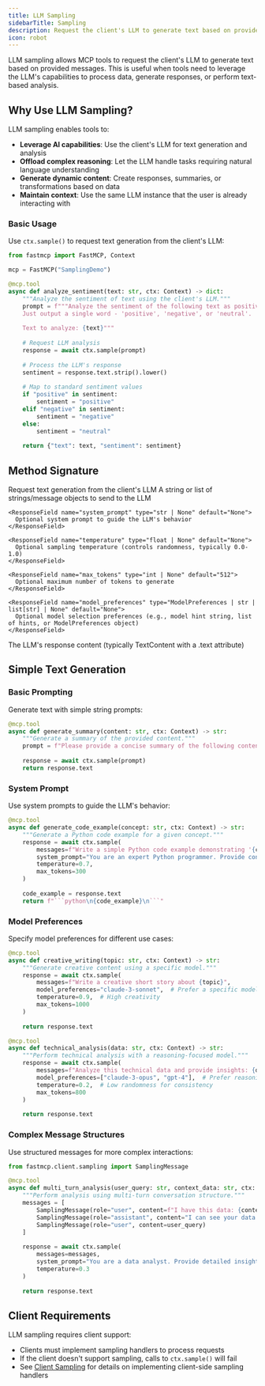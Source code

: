 ```yaml
---
title: LLM Sampling
sidebarTitle: Sampling
description: Request the client's LLM to generate text based on provided messages through the MCP context.
icon: robot
---
```



<VersionBadge version="2.0.0" />

LLM sampling allows MCP tools to request the client's LLM to generate text based on provided messages. This is useful when tools need to leverage the LLM's capabilities to process data, generate responses, or perform text-based analysis.

## Why Use LLM Sampling?

LLM sampling enables tools to:

- **Leverage AI capabilities**: Use the client's LLM for text generation and analysis
- **Offload complex reasoning**: Let the LLM handle tasks requiring natural language understanding
- **Generate dynamic content**: Create responses, summaries, or transformations based on data
- **Maintain context**: Use the same LLM instance that the user is already interacting with

### Basic Usage

Use `ctx.sample()` to request text generation from the client's LLM:

```python {14}
from fastmcp import FastMCP, Context

mcp = FastMCP("SamplingDemo")

@mcp.tool
async def analyze_sentiment(text: str, ctx: Context) -> dict:
    """Analyze the sentiment of text using the client's LLM."""
    prompt = f"""Analyze the sentiment of the following text as positive, negative, or neutral. 
    Just output a single word - 'positive', 'negative', or 'neutral'.
    
    Text to analyze: {text}"""
    
    # Request LLM analysis
    response = await ctx.sample(prompt)
    
    # Process the LLM's response
    sentiment = response.text.strip().lower()
    
    # Map to standard sentiment values
    if "positive" in sentiment:
        sentiment = "positive"
    elif "negative" in sentiment:
        sentiment = "negative"
    else:
        sentiment = "neutral"
    
    return {"text": text, "sentiment": sentiment}
```

## Method Signature

<Card icon="code" title="Context Sampling Method">
<ResponseField name="ctx.sample" type="async method">
  Request text generation from the client's LLM
  
  <Expandable title="Parameters">
    <ResponseField name="messages" type="str | list[str | SamplingMessage]">
      A string or list of strings/message objects to send to the LLM
    </ResponseField>
    
    <ResponseField name="system_prompt" type="str | None" default="None">
      Optional system prompt to guide the LLM's behavior
    </ResponseField>
    
    <ResponseField name="temperature" type="float | None" default="None">
      Optional sampling temperature (controls randomness, typically 0.0-1.0)
    </ResponseField>
    
    <ResponseField name="max_tokens" type="int | None" default="512">
      Optional maximum number of tokens to generate
    </ResponseField>
    
    <ResponseField name="model_preferences" type="ModelPreferences | str | list[str] | None" default="None">
      Optional model selection preferences (e.g., model hint string, list of hints, or ModelPreferences object)
    </ResponseField>
  </Expandable>
  
  <Expandable title="Response">
    <ResponseField name="response" type="TextContent | ImageContent">
      The LLM's response content (typically TextContent with a .text attribute)
    </ResponseField>
  </Expandable>
</ResponseField>
</Card>

## Simple Text Generation

### Basic Prompting

Generate text with simple string prompts:

```python {6}
@mcp.tool
async def generate_summary(content: str, ctx: Context) -> str:
    """Generate a summary of the provided content."""
    prompt = f"Please provide a concise summary of the following content:\n\n{content}"
    
    response = await ctx.sample(prompt)
    return response.text
```

### System Prompt

Use system prompts to guide the LLM's behavior:

```python {4-9}
@mcp.tool
async def generate_code_example(concept: str, ctx: Context) -> str:
    """Generate a Python code example for a given concept."""
    response = await ctx.sample(
        messages=f"Write a simple Python code example demonstrating '{concept}'.",
        system_prompt="You are an expert Python programmer. Provide concise, working code examples without explanations.",
        temperature=0.7,
        max_tokens=300
    )
    
    code_example = response.text
    return f"```python\n{code_example}\n```"
```


### Model Preferences

Specify model preferences for different use cases:

```python {4-8, 17-22}
@mcp.tool
async def creative_writing(topic: str, ctx: Context) -> str:
    """Generate creative content using a specific model."""
    response = await ctx.sample(
        messages=f"Write a creative short story about {topic}",
        model_preferences="claude-3-sonnet",  # Prefer a specific model
        temperature=0.9,  # High creativity
        max_tokens=1000
    )
    
    return response.text

@mcp.tool
async def technical_analysis(data: str, ctx: Context) -> str:
    """Perform technical analysis with a reasoning-focused model."""
    response = await ctx.sample(
        messages=f"Analyze this technical data and provide insights: {data}",
        model_preferences=["claude-3-opus", "gpt-4"],  # Prefer reasoning models
        temperature=0.2,  # Low randomness for consistency
        max_tokens=800
    )
    
    return response.text
```

### Complex Message Structures

Use structured messages for more complex interactions:

```python {1, 6-10}
from fastmcp.client.sampling import SamplingMessage

@mcp.tool
async def multi_turn_analysis(user_query: str, context_data: str, ctx: Context) -> str:
    """Perform analysis using multi-turn conversation structure."""
    messages = [
        SamplingMessage(role="user", content=f"I have this data: {context_data}"),
        SamplingMessage(role="assistant", content="I can see your data. What would you like me to analyze?"),
        SamplingMessage(role="user", content=user_query)
    ]
    
    response = await ctx.sample(
        messages=messages,
        system_prompt="You are a data analyst. Provide detailed insights based on the conversation context.",
        temperature=0.3
    )
    
    return response.text
```

## Client Requirements

LLM sampling requires client support:

- Clients must implement sampling handlers to process requests
- If the client doesn't support sampling, calls to `ctx.sample()` will fail
- See [Client Sampling](/clients/sampling) for details on implementing client-side sampling handlers

